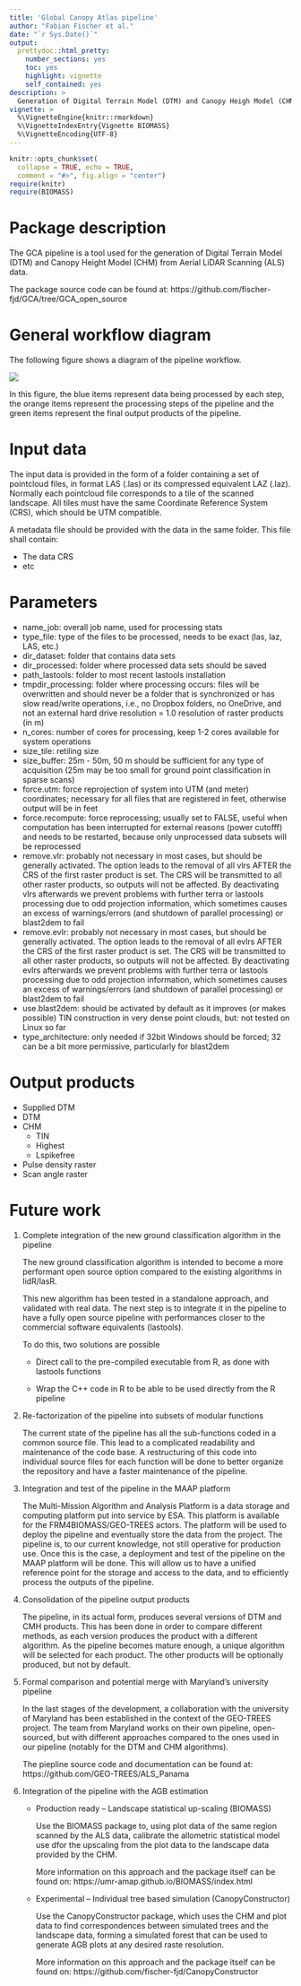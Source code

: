 ```yaml
---
title: 'Global Canopy Atlas pipeline'
author: "Fabian Fischer et al."
date: "`r Sys.Date()`"
output:
  prettydoc::html_pretty: 
    number_sections: yes
    toc: yes
    highlight: vignette
    self_contained: yes
description: >
  Generation of Digital Terrain Model (DTM) and Canopy Heigh Model (CHM) from Aerial Lidar Scanning (ALS) data
vignette: >
  %\VignetteEngine{knitr::rmarkdown}
  %\VignetteIndexEntry{Vignette BIOMASS}
  %\VignetteEncoding{UTF-8}
---
```


```r
knitr::opts_chunk$set(
  collapse = TRUE, echo = TRUE,
  comment = "#>", fig.align = "center")
require(knitr)
require(BIOMASS)
```

# Package description

The GCA pipeline is a tool used for the generation of Digital Terrain Model (DTM) and Canopy Height Model (CHM) from Aerial LiDAR Scanning (ALS) data.

The package source code can be found at: https://github.com/fischer-fjd/GCA/tree/GCA_open_source

# General workflow diagram

The following figure shows a diagram of the pipeline workflow. 

![](workflow_diagram.png)

In this figure, the blue items represent data being processed by each step, the orange items represent the processing steps of the pipeline and the green items represent the final output products of the pipeline.

# Input data

The input data is provided in the form of a folder containing a set of pointcloud files, in format LAS (.las) or its compressed equivalent LAZ (.laz). Normally each pointcloud file corresponds to a tile of the scanned landscape. All tiles must have the same Coordinate Reference System (CRS), which should be UTM compatible.

A metadata file should be provided with the data in the same folder. This file shall contain:

- The data CRS
- etc

# Parameters

-   name_job: overall job name, used for processing stats
-   type_file: type of the files to be processed, needs to be exact (las, laz, LAS, etc.)
-   dir_dataset: folder that contains data sets
-   dir_processed: folder where processed data sets should be saved
-   path_lastools: folder to most recent lastools installation
-   tmpdir_processing: folder where processing occurs: files will be overwritten and should never be a folder that is synchronized or has slow read/write operations, i.e., no Dropbox folders, no OneDrive, and not an external hard drive resolution = 1.0 resolution of raster products (in m)
-   n_cores: number of cores for processing, keep 1-2 cores available for system operations
-   size_tile: retiling size
-   size_buffer: 25m - 50m, 50 m should be sufficient for any type of acquisition (25m may be too small for ground point classification in sparse scans)
-   force.utm: force reprojection of system into UTM (and meter) coordinates; necessary for all files that are registered in feet, otherwise output will be in feet
-   force.recompute: force reprocessing; usually set to FALSE, useful when computation has been interrupted for external reasons (power cutofff) and needs to be restarted, because only unprocessed data subsets will be reprocessed
-   remove.vlr: probably not necessary in most cases, but should be generally activated. The option leads to the removal of all vlrs AFTER the CRS of the first raster product is set. The CRS will be transmitted to all other raster products, so outputs will not be affected. By deactivating vlrs afterwards we prevent problems with further terra or lastools processing due to odd projection information, which sometimes causes an excess of warnings/errors (and shutdown of parallel processing) or blast2dem to fail
-   remove.evlr: probably not necessary in most cases, but should be generally activated. The option leads to the removal of all evlrs AFTER the CRS of the first raster product is set. The CRS will be transmitted to all other raster products, so outputs will not be affected. By deactivating evlrs afterwards we prevent problems with further terra or lastools processing due to odd projection information, which sometimes causes an excess of warnings/errors (and shutdown of parallel processing) or blast2dem to fail
-   use.blast2dem: should be activated by default as it improves (or makes possible) TIN construction in very dense point clouds, but: not tested on Linux so far
-   type_architecture: only needed if 32bit Windows should be forced; 32 can be a bit more permissive, particularly for blast2dem

# Output products

-   Supplied DTM
-   DTM
-   CHM
    -   TIN
    -   Highest
    -   Lspikefree
-   Pulse density raster
-   Scan angle raster



# Future work

1. Complete integration of the new ground classification algorithm in the pipeline

	The new ground classification algorithm is intended to become a more	performant open source option compared to the existing algorithms in 	lidR/lasR.

	This new algorithm has been tested in a standalone approach, and validated 	with real data. The next step is to integrate it in the pipeline to have a fully 	open source pipeline with performances closer to the           commercial software 	equivalents (lastools).
  
    To do this, two solutions are possible
  
    - Direct call to the pre-compiled executable from R, as done with lastools functions
        
    - Wrap the C++ code in R to be able to be used directly from the R pipeline
    
2. Re-factorization of the pipeline into subsets of modular functions

	The current state of the pipeline has all the sub-functions coded in a common 	source file. This lead to a complicated readability and maintenance of the code 	base. A restructuring of this code into individual source    files for each function 	will be done to better organize the repository and have a faster maintenance 	of the pipeline.

3. Integration and test of the pipeline in the MAAP platform

	The Multi-Mission Algorithm and Analysis Platform is a data storage and 	computing platform put  into service by ESA. This platform is available for the 	FRM4BIOMASS/GEO-TREES actors. The platform will be used to       deploy the 	pipeline and eventually store the data from the project. 
	The pipeline is, to our current knowledge, not still operative for production 	use. Once this is the case, a deployment and test of the pipeline on the MAAP 	platform will be done. This will allow us to have a unified    reference point for 	the storage and access to the data, and to efficiently process the outputs of 	the pipeline.

4. Consolidation of the pipeline output products

	The pipeline, in its actual form, produces several versions of DTM and CMH 	products. This has been done in order to compare different methods, as each 	version produces the product with a different algorithm. As the pipeline 	becomes mature enough, a unique algorithm will be selected for each 	product. The other products will be optionally produced, but not by default.

5. Formal comparison and potential merge with Maryland’s university pipeline

	In the last stages of the development, a collaboration with the university of 	Maryland has been established in the context of the GEO-TREES project. The 	team from Maryland works on their own pipeline, open-sourced,    but with 	different approaches compared to the ones used in our pipeline (notably for the DTM and CHM algorithms). 
	
	The piepline source code and documentation can be found at: https://github.com/GEO-TREES/ALS_Panama

6. Integration of the pipeline with the AGB estimation

    - Production ready -- Landscape statistical up-scaling (BIOMASS)
    
      Use the BIOMASS package to, using plot data of the same region scanned by the ALS data, calibrate the allometric statistical model use dfor the upscaling from the plot data to the landscape data provided by the           CHM. 
      
      More information on this approach and the package itself can be found on: https://umr-amap.github.io/BIOMASS/index.html

    - Experimental -- Individual tree based simulation (CanopyConstructor)

      Use the CanopyConstructor package, which uses the CHM and plot data to find correspondences between simulated trees and the landscape data, forming a simulated forest that can be used to generate AGB plots at any         desired raste resolution. 
      
      More information on this approach and the package itself can be found on: https://github.com/fischer-fjd/CanopyConstructor











